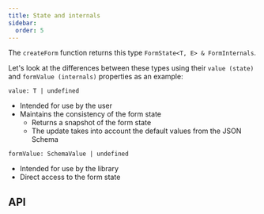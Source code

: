 ```yaml
---
title: State and internals
sidebar:
  order: 5
---
```




The `createForm` function returns this type `FormState<T, E> & FormInternals`.

Let's look at the differences between these types using their `value (state)` and
`formValue (internals)` properties as an example:

`value: T | undefined`

- Intended for use by the user
- Maintains the consistency of the form state
  - Returns a snapshot of the form state
  - The update takes into account the default values from the JSON Schema

`formValue: SchemaValue | undefined`

- Intended for use by the library
- Direct access to the form state

## API

<Code code={apiCode} lang='typescript' />

